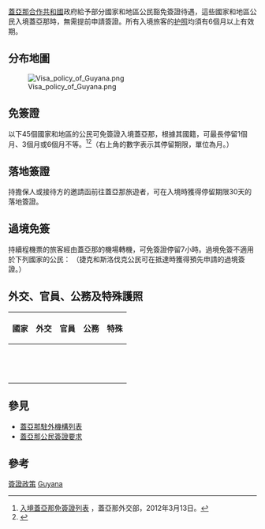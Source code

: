 {{flagicon|GUY}}[[圭亚那|蓋亞那合作共和國]]政府給予部分國家和地區公民豁免簽證待遇，這些國家和地區公民入境蓋亞那時，無需提前申請簽證。所有入境旅客的[[护照|护照]]均須有6個月以上有效期。

==分布地圖==
[[File:Visa_policy_of_Guyana.png|thumb]]

==免簽證==
以下45個國家和地區的公民可免簽證入境蓋亞那，根據其國籍，可最長停留1個月、3個月或6個月不等。<ref>[http://www.minfor.gov.gy/images/minfor_docs/consular_services/visa_exemption.pdf 入境蓋亞那免簽證列表] {{Wayback|url=http://www.minfor.gov.gy/images/minfor_docs/consular_services/visa_exemption.pdf |date=20200229203605 }}，蓋亞那外交部，2012年3月13日。{{en}}</ref><ref>{{cite web|title=簽證信息|url=https://www.timaticweb.com/cgi-bin/tim_website_client.cgi?FullText=1&COUNTRY=GY&SECTION=VI&SUBSECTION=00&user=DL&subuser=DELTAB2C|work={{link-en|旅遊信息查詢系統|Timatic}}|publisher=[[國際航空運輸協會|國際航空運輸協會]]}}{{en}}</ref>（右上角的數字表示其停留期限，單位為月。）
{{column|4|
*{{ATG}}<sup>6</sup>
*{{ARG}}<sup>3</sup>
*{{AUS}}<sup>3</sup>
*{{AUT}}<sup>3</sup>
*{{BHS}}<sup>3</sup>
*{{BRB}}<sup>6</sup>
*{{BEL}}<sup>3</sup>
*{{BLZ}}<sup>6</sup>
*{{BRA}}<sup>3</sup>
*{{CAN}}<sup>3</sup>
*{{CRI}}<sup>3</sup><ref>{{cite web|title=簽證信息|url=https://www.timaticweb.com/cgi-bin/tim_website_client.cgi?SpecData=1&VISA=&page=visa&NA=CR&AR=00&PASSTYPES=PASS&DE=GY&user=DL&subuser=DELTAB2C|work=旅遊信息查詢系統|publisher=國際航空運輸協會}}{{en}}</ref>
*{{DEN}}<sup>3</sup>
*{{DMA}}<sup>6</sup>
*{{FIN}}<sup>3</sup>
*{{FRA}}<sup>3</sup>
*{{DEU}}<sup>3</sup>
*{{GRC}}<sup>3</sup>
*{{GRD}}<sup>6</sup>
*{{IRL}}<sup>3</sup>
*{{ITA}}<sup>3</sup>
*{{JAM}}<sup>6</sup>
*{{JPN}}<sup>3</sup>
*{{LUX}}<sup>3</sup>
*{{MSR}}<sup>3</sup>
*{{NLD}}<sup>3</sup>
*{{NZL}}<sup>3</sup>
*{{PRK}}<sup>3</sup>
*{{NOR}}<sup>3</sup>
*{{PAN}}<sup>3</sup><ref>{{cite web|title=簽證信息|url=https://www.timaticweb.com/cgi-bin/tim_website_client.cgi?SpecData=1&VISA=&page=visa&NA=PA&AR=00&PASSTYPES=PASS&DE=GY&user=DL&subuser=DELTAB2C|work=旅遊信息查詢系統|publisher=國際航空運輸協會}}{{en}}</ref>
*{{PRT}}<sup>3</sup>
*{{RUS}}<sup>3</sup>
*{{KNA}}<sup>6</sup>
*{{LCA}}<sup>6</sup>
*{{VCT}}<sup>6</sup>
*{{ZAF}}<sup>3</sup>
*{{KOR}}<sup>3</sup>
*{{ESP}}<sup>3</sup>
*{{SUR}}<sup>6</sup>
*{{SWE}}<sup>3</sup>
*{{CHE}}<sup>3</sup>
*{{TTO}}<sup>6</sup>
*{{UK}}<sup>3</sup>
*{{USA}}<sup>3</sup>
}}

==落地簽證==
持擔保人或接待方的邀請函前往蓋亞那旅遊者，可在入境時獲得停留期限30天的落地簽證。

==過境免簽==
持續程機票的旅客經由蓋亞那的機場轉機，可免簽證停留7小時。過境免簽不適用於下列國家的公民：
{{column|4|
*{{ALB}}
*{{ARM}}
*{{AZE}}
*{{BLR}}
*{{BGR}}
*{{PRC}}
*{{CUB}}
*{{CZE}}
*{{GEO}}
*{{HUN}}
*{{KAZ}}
*{{KGZ}}
*{{MDA}}
*{{MNG}}
*{{MNE}}
*{{POL}}
*{{ROU}}
*{{SRB}}
*{{SVK}}
*{{TJK}}
*{{TKM}}
*{{UKR}}
*{{UZB}}
*{{VNM}}
}}
（捷克和斯洛伐克公民可在抵達時獲得預先申請的過境簽證。）

==外交、官員、公務及特殊護照==
{|class="wikitable sortable"
|-
!國家
!外交
!官員
!公務
!特殊
|-
|{{BOL}} || {{Yes}} || {{Yes}} || || {{Yes}}
|-
|{{CHL}} || {{Yes}} || || || {{Yes}}
|-
|{{PRC}} || {{Yes}} || {{Yes}} || ||
|-
|{{COL}} || {{Yes}} || {{Yes}} || ||
|-
|{{CUB}} || {{Yes}} || {{Yes}} || || {{Yes}}
|-
|{{CYP}} || {{Yes}} || || {{Yes}} ||
|-
|{{HTI}} || {{Yes}} || {{Yes}} || || {{Yes}}
|-
|{{IND}} || {{Yes}} || || || {{Yes}}
|-
|{{IRN}} || {{Yes}} || || {{Yes}} ||
|-
|{{MEX}} || {{Yes}} || || || {{Yes}}
|-
|{{PER}} || {{Yes}} || {{Yes}} || {{Yes}} || {{Yes}}
|-
|{{URY}} || {{Yes}} || {{Yes}} || || {{Yes}}
|-
|{{VEN}} || {{Yes}} || || || {{Yes}}
|}

==參見==
*[[蓋亞那駐外機構列表|蓋亞那駐外機構列表]]
*[[蓋亞那公民簽證要求|蓋亞那公民簽證要求]]

==參考==
{{reflist}}

{{各国签证信息}}

[[Category:蓋亞那外交|簽證政策]]
[[Category:各國簽證政策|Guyana]]